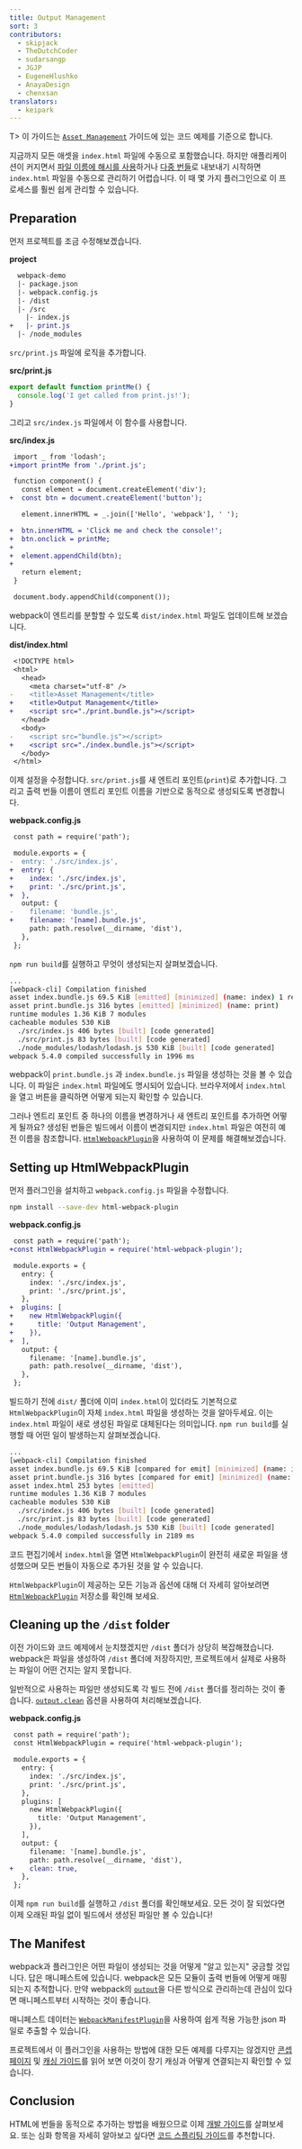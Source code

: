 ```yaml
---
title: Output Management
sort: 3
contributors:
  - skipjack
  - TheDutchCoder
  - sudarsangp
  - JGJP
  - EugeneHlushko
  - AnayaDesign
  - chenxsan
translators:
  - keipark
---
```


T> 이 가이드는 [`Asset Management`](/guides/asset-management) 가이드에 있는 코드 예제를 기준으로 합니다.

지금까지 모든 애셋을 `index.html` 파일에 수동으로 포함했습니다. 하지만 애플리케이션이 커지면서 [파일 이름에 해시를 사용](/guides/caching)하거나 [다중 번들](/guides/code-splitting)로 내보내기 시작하면 `index.html` 파일을 수동으로 관리하기 어렵습니다. 이 때 몇 가지 플러그인으로 이 프로세스를 훨씬 쉽게 관리할 수 있습니다.

## Preparation

먼저 프로젝트를 조금 수정해보겠습니다.

**project**

```diff
  webpack-demo
  |- package.json
  |- webpack.config.js
  |- /dist
  |- /src
    |- index.js
+   |- print.js
  |- /node_modules
```

`src/print.js` 파일에 로직을 추가합니다.

**src/print.js**

```js
export default function printMe() {
  console.log('I get called from print.js!');
}
```

그리고 `src/index.js` 파일에서 이 함수를 사용합니다.

**src/index.js**

```diff
 import _ from 'lodash';
+import printMe from './print.js';

 function component() {
   const element = document.createElement('div');
+  const btn = document.createElement('button');

   element.innerHTML = _.join(['Hello', 'webpack'], ' ');

+  btn.innerHTML = 'Click me and check the console!';
+  btn.onclick = printMe;
+
+  element.appendChild(btn);
+
   return element;
 }

 document.body.appendChild(component());
```

webpack이 엔트리를 분할할 수 있도록 `dist/index.html` 파일도 업데이트해 보겠습니다.

**dist/index.html**

```diff
 <!DOCTYPE html>
 <html>
   <head>
     <meta charset="utf-8" />
-    <title>Asset Management</title>
+    <title>Output Management</title>
+    <script src="./print.bundle.js"></script>
   </head>
   <body>
-    <script src="bundle.js"></script>
+    <script src="./index.bundle.js"></script>
   </body>
 </html>
```

이제 설정을 수정합니다. `src/print.js`를 새 엔트리 포인트(`print`)로 추가합니다. 그리고 출력 번들 이름이 엔트리 포인트 이름을 기반으로 동적으로 생성되도록 변경합니다.

**webpack.config.js**

```diff
 const path = require('path');

 module.exports = {
-  entry: './src/index.js',
+  entry: {
+    index: './src/index.js',
+    print: './src/print.js',
+  },
   output: {
-    filename: 'bundle.js',
+    filename: '[name].bundle.js',
     path: path.resolve(__dirname, 'dist'),
   },
 };
```

`npm run build`를 실행하고 무엇이 생성되는지 살펴보겠습니다.

```bash
...
[webpack-cli] Compilation finished
asset index.bundle.js 69.5 KiB [emitted] [minimized] (name: index) 1 related asset
asset print.bundle.js 316 bytes [emitted] [minimized] (name: print)
runtime modules 1.36 KiB 7 modules
cacheable modules 530 KiB
  ./src/index.js 406 bytes [built] [code generated]
  ./src/print.js 83 bytes [built] [code generated]
  ./node_modules/lodash/lodash.js 530 KiB [built] [code generated]
webpack 5.4.0 compiled successfully in 1996 ms
```

webpack이 `print.bundle.js` 과 `index.bundle.js` 파일을 생성하는 것을 볼 수 있습니다. 이 파일은 `index.html` 파일에도 명시되어 있습니다. 브라우저에서 `index.html`을 열고 버튼을 클릭하면 어떻게 되는지 확인할 수 있습니다.

그러나 엔트리 포인트 중 하나의 이름을 변경하거나 새 엔트리 포인트를 추가하면 어떻게 될까요? 생성된 번들은 빌드에서 이름이 변경되지만 `index.html` 파일은 여전히 예전 이름을 참조합니다. [`HtmlWebpackPlugin`](/plugins/html-webpack-plugin)을 사용하여 이 문제를 해결해보겠습니다.

## Setting up HtmlWebpackPlugin

먼저 플러그인을 설치하고 `webpack.config.js` 파일을 수정합니다.

```bash
npm install --save-dev html-webpack-plugin
```

**webpack.config.js**

```diff
 const path = require('path');
+const HtmlWebpackPlugin = require('html-webpack-plugin');

 module.exports = {
   entry: {
     index: './src/index.js',
     print: './src/print.js',
   },
+  plugins: [
+    new HtmlWebpackPlugin({
+      title: 'Output Management',
+    }),
+  ],
   output: {
     filename: '[name].bundle.js',
     path: path.resolve(__dirname, 'dist'),
   },
 };
```

빌드하기 전에 `dist/` 폴더에 이미 `index.html`이 있더라도 기본적으로 `HtmlWebpackPlugin`이 자체 `index.html` 파일을 생성하는 것을 알아두세요. 이는 `index.html` 파일이 새로 생성된 파일로 대체된다는 의미입니다. `npm run build`를 실행할 때 어떤 일이 발생하는지 살펴보겠습니다.

```bash
...
[webpack-cli] Compilation finished
asset index.bundle.js 69.5 KiB [compared for emit] [minimized] (name: index) 1 related asset
asset print.bundle.js 316 bytes [compared for emit] [minimized] (name: print)
asset index.html 253 bytes [emitted]
runtime modules 1.36 KiB 7 modules
cacheable modules 530 KiB
  ./src/index.js 406 bytes [built] [code generated]
  ./src/print.js 83 bytes [built] [code generated]
  ./node_modules/lodash/lodash.js 530 KiB [built] [code generated]
webpack 5.4.0 compiled successfully in 2189 ms
```

코드 편집기에서 `index.html`을 열면 `HtmlWebpackPlugin`이 완전히 새로운 파일을 생성했으며 모든 번들이 자동으로 추가된 것을 알 수 있습니다.

`HtmlWebpackPlugin`이 제공하는 모든 기능과 옵션에 대해 더 자세히 알아보려면 [`HtmlWebpackPlugin`](https://github.com/jantimonhtml-webpack-plugin) 저장소를 확인해 보세요.

## Cleaning up the `/dist` folder

이전 가이드와 코드 예제에서 눈치챘겠지만 `/dist` 폴더가 상당히 복잡해졌습니다. webpack은 파일을 생성하여 `/dist` 폴더에 저장하지만, 프로젝트에서 실제로 사용하는 파일이 어떤 건지는 알지 못합니다.

일반적으로 사용하는 파일만 생성되도록 각 빌드 전에 `/dist` 폴더를 정리하는 것이 좋습니다. [`output.clean`](/configuration/output/#outputclean) 옵션을 사용하여 처리해보겠습니다.

**webpack.config.js**

```diff
 const path = require('path');
 const HtmlWebpackPlugin = require('html-webpack-plugin');

 module.exports = {
   entry: {
     index: './src/index.js',
     print: './src/print.js',
   },
   plugins: [
     new HtmlWebpackPlugin({
       title: 'Output Management',
     }),
   ],
   output: {
     filename: '[name].bundle.js',
     path: path.resolve(__dirname, 'dist'),
+    clean: true,
   },
 };
```

이제 `npm run build`를 실행하고 `/dist` 폴더를 확인해보세요. 모든 것이 잘 되었다면 이제 오래된 파일 없이 빌드에서 생성된 파일만 볼 수 있습니다!

## The Manifest

webpack과 플러그인은 어떤 파일이 생성되는 것을 어떻게 "알고 있는지" 궁금할 것입니다. 답은 매니페스트에 있습니다. webpack은 모든 모듈이 출력 번들에 어떻게 매핑되는지 추적합니다. 만약 webpack의 [`output`](/configuration/output)을 다른 방식으로 관리하는데 관심이 있다면 매니페스트부터 시작하는 것이 좋습니다.

매니페스트 데이터는 [`WebpackManifestPlugin`](https://github.com/shellscape/webpack-manifest-plugin)을 사용하여 쉽게 적용 가능한 json 파일로 추출할 수 있습니다.

프로젝트에서 이 플러그인을 사용하는 방법에 대한 모든 예제를 다루지는 않겠지만 [콘셉 페이지](/concepts/manifest) 및 [캐싱 가이드](/guides/caching)를 읽어 보면 이것이 장기 캐싱과 어떻게 연결되는지 확인할 수 있습니다.

## Conclusion

HTML에 번들을 동적으로 추가하는 방법을 배웠으므로 이제 [개발 가이드](/guides/development)를 살펴보세요. 또는 심화 항목을 자세히 알아보고 싶다면 [코드 스플리팅 가이드](/guides/code-splitting)를 추천합니다.
